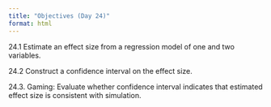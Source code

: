 ```yaml
---
title: "Objectives (Day 24)"
format: html
---
```


24.1 Estimate an effect size from a regression model of one and two variables.

24.2 Construct a confidence interval on the effect size.

24.3. Gaming: Evaluate whether confidence interval indicates that estimated effect size is consistent with simulation.

